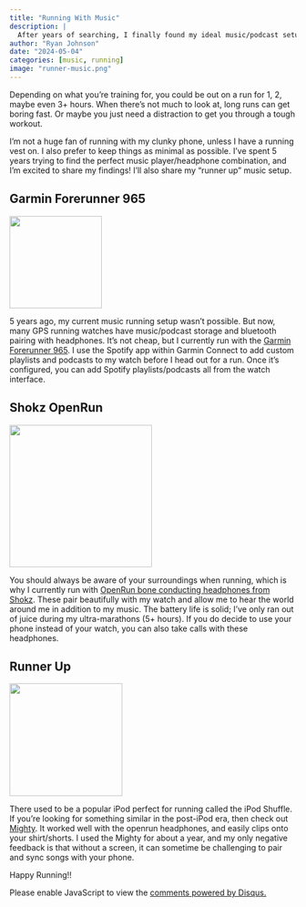 ```yaml
---
title: "Running With Music"
description: |
  After years of searching, I finally found my ideal music/podcast setup for running!
author: "Ryan Johnson"
date: "2024-05-04"
categories: [music, running]
image: "runner-music.png"
---
```


Depending on what you're training for, you could be out on a run for 1, 2, maybe even 3+ hours. When there's not much to look at, long runs can get boring fast. Or maybe you just need a distraction to get you through a tough workout.

I'm not a huge fan of running with my clunky phone, unless I have a running vest on. I also prefer to keep things as minimal as possible. I've spent 5 years trying to find the perfect music player/headphone combination, and I'm excited to share my findings! I'll also share my "runner up" music setup.

## Garmin Forerunner 965

![](garmin-965.jpg){fig-align="center" width="162"}

5 years ago, my current music running setup wasn't possible. But now, many GPS running watches have music/podcast storage and bluetooth pairing with headphones. It's not cheap, but I currently run with the [Garmin Forerunner 965](https://www.garmin.com/en-US/which-watch/athlete/option2/2/). I use the Spotify app within Garmin Connect to add custom playlists and podcasts to my watch before I head out for a run. Once it's configured, you can add Spotify playlists/podcasts all from the watch interface.

## Shokz OpenRun

![](shokz.jpg){fig-align="center" width="250"}

You should always be aware of your surroundings when running, which is why I currently run with [OpenRun bone conducting headphones from Shokz](https://shokz.com/products/openrun). These pair beautifully with my watch and allow me to hear the world around me in addition to my music. The battery life is solid; I've only ran out of juice during my ultra-marathons (5+ hours). If you do decide to use your phone instead of your watch, you can also take calls with these headphones.

## Runner Up

![](mighty.png){fig-align="center" width="198"}

There used to be a popular iPod perfect for running called the iPod Shuffle. If you're looking for something similar in the post-iPod era, then check out [Mighty](https://bemighty.com/). It worked well with the openrun headphones, and easily clips onto your shirt/shorts. I used the Mighty for about a year, and my only negative feedback is that without a screen, it can sometime be challenging to pair and sync songs with your phone.

Happy Running!!

```{=html}
<div id="disqus_thread"></div>
<script>
    var disqus_config = function () {
    this.page.url = PAGE_URL;
    this.page.identifier = PAGE_IDENTIFIER;
    };
    (function() { // DON'T EDIT BELOW THIS LINE
    var d = document, s = d.createElement('script');
    s.src = 'https://firststridecoaching.disqus.com/embed.js';
    s.setAttribute('data-timestamp', +new Date());
    (d.head || d.body).appendChild(s);
    })();
</script>
<noscript>Please enable JavaScript to view the <a href="https://disqus.com/?ref_noscript">comments powered by Disqus.</a></noscript>
```
